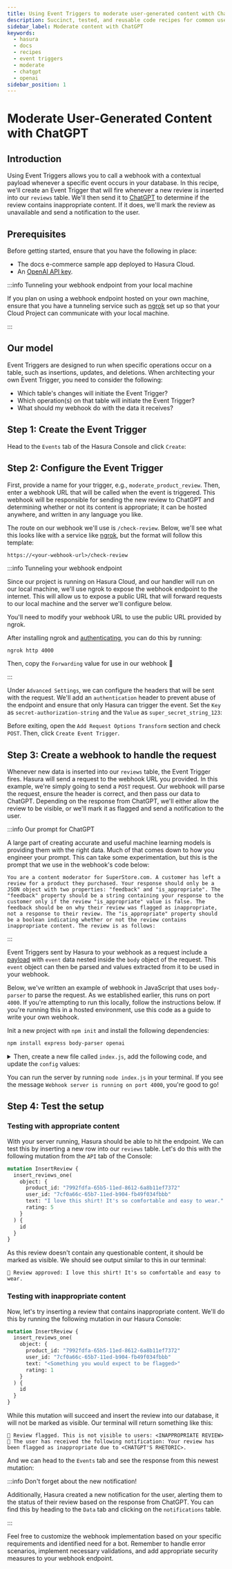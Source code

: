 ```yaml
---
title: Using Event Triggers to moderate user-generated content with ChatGPT
description: Succinct, tested, and reusable code recipes for common use cases in Hasura.
sidebar_label: Moderate content with ChatGPT
keywords:
  - hasura
  - docs
  - recipes
  - event triggers
  - moderate
  - chatgpt
  - openai
sidebar_position: 1
---
```



# Moderate User-Generated Content with ChatGPT

## Introduction

Using Event Triggers allows you to call a webhook with a contextual payload whenever a specific event occurs in your database. In this recipe,
we'll create an Event Trigger that will fire whenever a new review is inserted into our `reviews` table. We'll then send
it to [ChatGPT](https://openai.com/blog/openai-api/) to determine if the review contains inappropriate content. If it
does, we'll mark the review as unavailable and send a notification to the user.

<SampleAppBlock dependent />

## Prerequisites

Before getting started, ensure that you have the following in place:

- The docs e-commerce sample app deployed to Hasura Cloud.
- An [OpenAI API key](https://openai.com/blog/openai-api).

:::info Tunneling your webhook endpoint from your local machine

If you plan on using a webhook endpoint hosted on your own machine, ensure that you have a tunneling service such as
[ngrok](https://ngrok.com/) set up so that your Cloud Project can communicate with your local machine.

:::

## Our model

Event Triggers are designed to run when specific operations occur on a table, such as insertions, updates, and
deletions. When architecting your own Event Trigger, you need to consider the following:

- Which table's changes will initiate the Event Trigger?
- Which operation(s) on that table will initiate the Event Trigger?
- What should my webhook do with the data it receives?

## Step 1: Create the Event Trigger

Head to the `Events` tab of the Hasura Console and click `Create`:

<Thumbnail
  src="/img/event-triggers/recipes/review-moderation/click-create-event-trigger.png"
  alt="Click Create"
  width="1000px"
/>

## Step 2: Configure the Event Trigger

First, provide a name for your trigger, e.g., `moderate_product_review`. Then, enter a webhook URL that will be called
when the event is triggered. This webhook will be responsible for sending the new review to ChatGPT and determining
whether or not its content is appropriate; it can be hosted anywhere, and written in any language you like.

The route on our webhook we'll use is `/check-review`. Below, we'll see what this looks like with a service like
[ngrok](https://ngrok.com/), but the format will follow this template:

```text
https://<your-webhook-url>/check-review
```

:::info Tunneling your webhook endpoint

Since our project is running on Hasura Cloud, and our handler will run on our local machine, we'll use ngrok to expose
the webhook endpoint to the internet. This will allow us to expose a public URL that will forward requests to our local
machine and the server we'll configure below.

You'll need to modify your webhook URL to use the public URL provided by ngrok.

After installing ngrok and
[authenticating](https://ngrok.com/docs/secure-tunnels/ngrok-agent/tunnel-authtokens/#:~:text=Once%20you've%20signed%20up,make%20installing%20the%20authtoken%20simple.),
you can do this by running:

```bash
ngrok http 4000
```

Then, copy the `Forwarding` value for use in our webhook 🎉

:::

Under `Advanced Settings`, we can configure the headers that will be sent with the request. We'll add an
`authentication` header to prevent abuse of the endpoint and ensure that only Hasura can trigger the event. Set the
`Key` as `secret-authorization-string` and the `Value` as `super_secret_string_123`:

<Thumbnail
  src="/img/event-triggers/recipes/review-moderation/event-trigger-secret-header.png"
  alt="Add the secret header"
  width="1000px"
/>

Before exiting, open the `Add Request Options Transform` section and check `POST`. Then, click `Create Event Trigger`.

## Step 3: Create a webhook to handle the request

Whenever new data is inserted into our `reviews` table, the Event Trigger fires. Hasura will send a request to the
webhook URL you provided. In this example, we're simply going to send a `POST` request. Our webhook will parse the
request, ensure the header is correct, and then pass our data to ChatGPT. Depending on the response from ChatGPT, we'll
either allow the review to be visible, or we'll mark it as flagged and send a notification to the user.

:::info Our prompt for ChatGPT

A large part of creating accurate and useful machine learning models is providing them with the right data. Much of that
comes down to how you engineer your prompt. This can take some experimentation, but this is the prompt that we use in
the webhook's code below:

```text
You are a content moderator for SuperStore.com. A customer has left a review for a product they purchased. Your response should only be a JSON object with two properties: "feedback" and "is_appropriate". The "feedback" property should be a string containing your response to the customer only if the review "is_appropriate" value is false. The feedback should be on why their review was flagged as inappropriate, not a response to their review. The "is_appropriate" property should be a boolean indicating whether or not the review contains inappropriate content. The review is as follows:
```

:::

Event Triggers sent by Hasura to your webhook as a request include a [payload](/event-triggers/payload.mdx) with `event`
data nested inside the `body` object of the request. This `event` object can then be parsed and values extracted from it
to be used in your webhook.

Below, we've written an example of webhook in JavaScript that uses `body-parser` to parse the request. As we established
earlier, this runs on port `4000`. If you're attempting to run this locally, follow the instructions below. If you're
running this in a hosted environment, use this code as a guide to write your own webhook.

Init a new project with `npm init` and install the following dependencies:

```bash
npm install express body-parser openai
```

<details>
<summary>
Then, create a new file called <code>index.js</code>, add the following code, and update the <code>config</code> values:
</summary>

```javascript
const express = require('express');
const bodyParser = require('body-parser');
const openai = require('openai');

// Hasura and OpenAI config
const config = {
  url: '<YOUR_PROJECT_ENDPOINT>',
  secret: '<YOUR_ADMIN_SECRET>',
  openAIKey: '<YOUR_OPENAI_KEY>',
};

// OpenAI API config and client
const newOpenAI = new openai.OpenAI({
  apiKey: config.openAIKey,
});

const prompt = `You are a content moderator for SuperStore.com. A customer has left a review for a product they purchased. Your response should only be a JSON object with two properties: "feedback" and "is_appropriate". The "feedback" property should be a string containing your response to the customer only if the review "is_appropriate" value is false. The feedback should be on why their review was flagged as inappropriate, not a response to their review. The "is_appropriate" property should be a boolean indicating whether or not the review contains inappropriate content. The review is as follows:`;

// Send a request to ChatGPT to see if the review contains inappropriate content
async function checkReviewWithChatGPT(reviewText) {
  try {
    const moderationReport = await newOpenAI.chat.completions.create({
      model: 'gpt-3.5-turbo',
      messages: [
        {
          role: 'user',
          content: `${prompt} ${reviewText}}`,
        },
      ],
    });
    return JSON.parse(moderationReport.choices[0].message.content);
  } catch (err) {
    return err;
  }
}

// Mark their review as visible if there's no feedback
async function markReviewAsVisible(userReview, reviewId) {
  const response = await fetch(config.url, {
    method: 'POST',
    headers: {
      'Content-Type': 'application/json',
      'x-hasura-admin-secret': config.secret,
    },
    body: JSON.stringify({
      query: `
      mutation UpdateReviewToVisible($review_id: uuid!) {
        update_reviews_by_pk(pk_columns: {id: $review_id}, _set: {is_visible: true}) {
          id
        }
      }      
      `,
      variables: {
        review_id: reviewId,
      },
    }),
  });
  console.log(`🎉 Review approved: ${userReview}`);
  const { data } = await response.json();
  return data.update_reviews_by_pk;
}

// Send a notification to the user if their review is flagged
async function sendNotification(userReview, userId, reviewFeedback) {
  const response = await fetch(config.url, {
    method: 'POST',
    headers: {
      'Content-Type': 'application/json',
      'x-hasura-admin-secret': config.secret,
    },
    body: JSON.stringify({
      query: `
      mutation InsertNotification($user_id: uuid!, $review_feedback: String!) {
        insert_notifications_one(object: {user_id: $user_id, message: $review_feedback}) {
          id
        }
      }      
      `,
      variables: {
        user_id: userId,
        review_feedback: reviewFeedback,
      },
    }),
  });
  console.log(
    `🚩 Review flagged. This is not visible to users: ${userReview}\n🔔 The user has received the following notification: ${reviewFeedback}`
  );
  const { data } = await response.json();
  return data.insert_notifications_one;
}

const app = express();
app.use(bodyParser.json());
app.use(bodyParser.urlencoded({ extended: true }));

// Our route for the webhook
app.post('/check-review', async (req, res) => {
  // confirm the auth header is correct — ideally, you'd keep the secret in an environment variable
  const authHeader = req.headers['secret-authorization-string'];
  if (authHeader !== 'super_secret_string_123') {
    return res.status(401).json({
      message: 'Unauthorized',
    });
  }

  // we'll parse the review from the event payload
  const userReview = req.body.event.data.new.text;
  const userId = req.body.event.data.new.user_id;

  // Then check the review with ChatGPT
  const moderationReport = await checkReviewWithChatGPT(userReview);

  // if the review is appropriate, mark it as visible; if not, send a notification to the user
  if (moderationReport.is_appropriate) {
    await markReviewAsVisible(userReview, req.body.event.data.new.id);
  } else {
    await sendNotification(userReview, userId, moderationReport.feedback);
  }

  // Return a JSON response to the client
  res.json({
    GPTResponse: moderationReport,
  });
});

// Start the server
app.listen(4000, () => {
  console.log('Server started on port 4000');
});
```

</details>

You can run the server by running `node index.js` in your terminal. If you see the message
`Webhook server is running on port 4000`, you're good to go!

## Step 4: Test the setup

### Testing with appropriate content

With your server running, Hasura should be able to hit the endpoint. We can test this by inserting a new row into our
`reviews` table. Let's do this with the following mutation from the `API` tab of the Console:

```graphql
mutation InsertReview {
  insert_reviews_one(
    object: {
      product_id: "7992fdfa-65b5-11ed-8612-6a8b11ef7372"
      user_id: "7cf0a66c-65b7-11ed-b904-fb49f034fbbb"
      text: "I love this shirt! It's so comfortable and easy to wear."
      rating: 5
    }
  ) {
    id
  }
}
```

As this review doesn't contain any questionable content, it should be marked as visible. We should see output similar to
this in our terminal:

```text
🎉 Review approved: I love this shirt! It's so comfortable and easy to wear.
```

### Testing with inappropriate content

Now, let's try inserting a review that contains inappropriate content. We'll do this by running the following mutation
in our Hasura Console:

```graphql
mutation InsertReview {
  insert_reviews_one(
    object: {
      product_id: "7992fdfa-65b5-11ed-8612-6a8b11ef7372"
      user_id: "7cf0a66c-65b7-11ed-b904-fb49f034fbbb"
      text: "<Something you would expect to be flagged>"
      rating: 1
    }
  ) {
    id
  }
}
```

While this mutation will succeed and insert the review into our database, it will not be marked as visible. Our terminal
will return something like this:

```text
🚩 Review flagged. This is not visible to users: <INAPPROPRIATE REVIEW>
🔔 The user has received the following notification: Your review has been flagged as inappropriate due to <CHATGPT'S RHETORIC>.
```

And we can head to the `Events` tab and see the response from this newest mutation:

<Thumbnail
  src="/img/event-triggers/recipes/review-moderation/event-trigger-gpt-response.png"
  alt="Response from our webhook"
  width="1000px"
/>

:::info Don't forget about the new notification!

Additionally, Hasura created a new notification for the user, alerting them to the status of their review based on the
response from ChatGPT. You can find this by heading to the `Data` tab and clicking on the `notifications` table.

:::

Feel free to customize the webhook implementation based on your specific requirements and identified need for a bot.
Remember to handle error scenarios, implement necessary validations, and add appropriate security measures to your
webhook endpoint.
